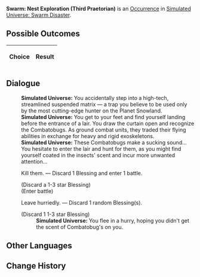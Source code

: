 {{Simulated Universe Event Infobox
|title         = Swarm: Nest Exploration (Third Praetorian)
|image         = Random Event 4.png
|type          =
|domains_su    = 
|domains_ext   = 
|domains_swarm = Swarm
|domains_gng   = 
|requirements  =
|prev          = {{tx}}
|next          = {{tx}}
|indexRewards  =
|characters    = 
}}
'''Swarm: Nest Exploration (Third Praetorian)''' is an [[Simulated Universe/Occurrence|Occurrence]] in [[Simulated Universe: Swarm Disaster]].

==Possible Outcomes==
{| class="article-table"
!Choice
!Result

|}

<!--
==Gameplay Notes==

-->
==Dialogue==
{{Dialogue Start}}
:'''Simulated Universe:''' You accidentally step into a high-tech, streamlined suspended matrix &mdash; a trap you believe to be used only by the most cutting-edge hunter on the Planet Snowland.
:'''Simulated Universe:''' You get to your feet and find yourself landing before the entrance of a lair. You draw the curtain open and recognize the Combatobugs. As ground combat units, they traded their flying abilities in exchange for heavy and rigid exoskeletons.
:'''Simulated Universe:''' These Combatobugs make a sucking sound... You hesitate to enter the lair and hunt for them, as you might find yourself coated in the insects' scent and incur more unwanted attention...
:{{DIcon|Star}} Kill them. &mdash; Discard 1 Blessing and enter 1 battle.
:;(Discard a 1-3 star Blessing)
:;(Enter battle)
::{{Enemy List|Juvenile Sting*3/;Lesser Sting*1/}}
:{{DIcon|Star}} Leave hurriedly. &mdash; Discard 1 random Blessing(s).
:;(Discard 1 1-3 star Blessing)
::'''Simulated Universe:''' You flee in a hurry, hoping you didn't get the scent of Combatobug's on you.
{{Dialogue End}}

==Other Languages==
{{Other Languages
|en    = Swarm: Nest Exploration (Third Praetorian)
|zhs   = 虫潮•虫巢探险（三级卫戍）
|zht   = 蟲潮•蟲巢探險（三級衛戍）
|ja    = 虫の潮・虫の巣探険（三級守備）
|ko    = 곤충 파도•곤충집 탐험(3급 경비)
|es    = Enjambre: Exploración del nido (tercer pretoriano)
|fr    = Exploration du nid de l'Essaim (troisième prétorien)
|ru    = Жужжание: Экспедиция по гнезду (гарнизон ур. 3)
|th    = คลื่นแมลง: สำรวจรังแมลง (กองกำลังระดับ 3)
|vi    = Côn Trùng - Khám Phá Ổ Côn Trùng (Cảnh Vệ Cấp 3)
|de    = Der Schwarm: Nesterkundung (Garnisonsstufe 3)
|id    = Swarm: Eksplorasi Sarang Serangga (Garnisun Tingkat 3)
|pt    = Enxame: Exploração de Ninho (Terceiro Pretoriano)
}}

==Change History==
{{Change History|1.0}}
